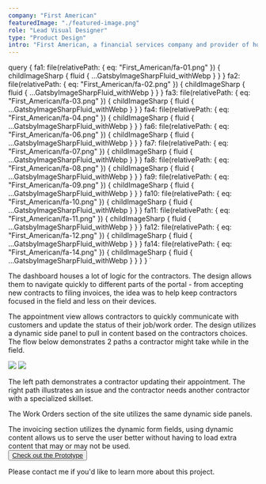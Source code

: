 ```yaml
---
company: "First American"
featuredImage: "./featured-image.png"
role: "Lead Visual Designer"
type: "Product Design"
intro: "First American, a financial services company and provider of home insurance needed to create a responsive web application for their contractors and customers" 
---
```


  query {
    fa1: file(relativePath: { eq: "First_American/fa-01.png" }) {
      childImageSharp {
        fluid {
          ...GatsbyImageSharpFluid_withWebp
        }
      }
    }
    fa2: file(relativePath: { eq: "First_American/fa-02.png" }) {
      childImageSharp {
        fluid {
          ...GatsbyImageSharpFluid_withWebp
        }
      }
    }
    fa3: file(relativePath: { eq: "First_American/fa-03.png" }) {
      childImageSharp {
        fluid {
          ...GatsbyImageSharpFluid_withWebp
        }
      }
    }
    fa4: file(relativePath: { eq: "First_American/fa-04.png" }) {
      childImageSharp {
        fluid {
          ...GatsbyImageSharpFluid_withWebp
        }
      }
    }
    fa6: file(relativePath: { eq: "First_American/fa-06.png" }) {
      childImageSharp {
        fluid {
          ...GatsbyImageSharpFluid_withWebp
        }
      }
    }
    fa7: file(relativePath: { eq: "First_American/fa-07.png" }) {
      childImageSharp {
        fluid {
          ...GatsbyImageSharpFluid_withWebp
        }
      }
    }
    fa8: file(relativePath: { eq: "First_American/fa-08.png" }) {
      childImageSharp {
        fluid {
          ...GatsbyImageSharpFluid_withWebp
        }
      }
    }
    fa9: file(relativePath: { eq: "First_American/fa-09.png" }) {
      childImageSharp {
        fluid {
          ...GatsbyImageSharpFluid_withWebp
        }
      }
    }
    fa10: file(relativePath: { eq: "First_American/fa-10.png" }) {
      childImageSharp {
        fluid {
          ...GatsbyImageSharpFluid_withWebp
        }
      }
    }
    fa11: file(relativePath: { eq: "First_American/fa-11.png" }) {
      childImageSharp {
        fluid {
          ...GatsbyImageSharpFluid_withWebp
        }
      }
    }
    fa12: file(relativePath: { eq: "First_American/fa-12.png" }) {
      childImageSharp {
        fluid {
          ...GatsbyImageSharpFluid_withWebp
        }
      }
    }
    fa14: file(relativePath: { eq: "First_American/fa-14.png" }) {
      childImageSharp {
        fluid {
          ...GatsbyImageSharpFluid_withWebp
        }
      }
    }
  }
`

<GridTwo>

<ImageContainer classes="large" fluid={props.data.fa1.childImageSharp.fluid} />
<ImageContainer classes="small right" fluid={props.data.fa2.childImageSharp.fluid} />
<ImageContainer classes="large" fluid={props.data.fa3.childImageSharp.fluid} />
<ImageContainer classes="small right" fluid={props.data.fa12.childImageSharp.fluid} />
<ImageContainer classes="small" fluid={props.data.fa8.childImageSharp.fluid} />
<ImageContainer classes="small" fluid={props.data.fa9.childImageSharp.fluid} />

<p class="small space-me right blog-text">The dashboard houses a lot of logic for the contractors. The design allows them to navigate quickly to different parts of the portal - from accepting new contracts to filing invoices, the idea was to help keep contractors focused in the field and less on their devices.</p>

<ImageContainer classes="large" fluid={props.data.fa4.childImageSharp.fluid} />

<p class="small space-me right blog-text">The appointment view allows contractors to quickly communicate with customers and update the status of their job/work order. The design utilizes a dynamic side panel to pull in content based on the contractors choices. The flow below demonstrates 2 paths a contractor might take while in the field.</p>

<img class="small" src={fa05} />
<img class="small" src={fa13} />

<p class="small space-me right blog-text">The left path demonstrates a contractor updating their appointment. The right path illustrates an issue and the contractor needs another contractor with a specialized skillset.</p>

<ImageContainer classes="large" fluid={props.data.fa6.childImageSharp.fluid} />

<p class="small space-me right blog-text">The Work Orders section of the site utilizes the same dynamic side panels.</p>

<ImageContainer classes="small" fluid={props.data.fa7.childImageSharp.fluid} />

<ImageContainer classes="small" fluid={props.data.fa14.childImageSharp.fluid} />

<p class="small space-me right blog-text">The invoicing section utilizes the dynamic form fields, using dynamic content allows us to serve the user better without having to load extra content that may or may not be used.<br /><button class="page-button"><a href="https://herodigital.invisionapp.com/share/PQP60ESCYME#/screens">Check out the Prototype</a></button></p>

<ImageContainer classes="large" fluid={props.data.fa10.childImageSharp.fluid} />

<ImageContainer classes="small right" fluid={props.data.fa11.childImageSharp.fluid} />

<p class="small right blog-text">Please contact me if you'd like to learn more about this project.</p>

</GridTwo>